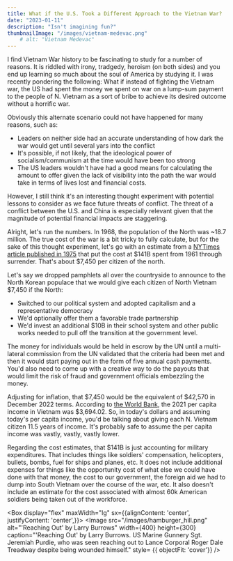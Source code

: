```yaml
---
title: What if the U.S. Took a Different Approach to the Vietnam War?
date: "2023-01-11"
description: "Isn't imagining fun?"
thumbnailImage: "/images/vietnam-medevac.png"
    # alt: "Vietnam Medevac"
---
```


I find Vietnam War history to be fascinating to study for a number of reasons.  It is riddled with irony, tradgedy, heroism (on both sides) and you end up learning so much about the soul of America by studying it.  I was recently pondering the following: What if instead of fighting the Vietnam war, the US had spent the money we spent on war on a lump-sum payment to the people of N. Vietnam as a sort of bribe to achieve its desired outcome without a horrific war.  

Obviously this alternate scenario could not have happened for many reasons, such as:
- Leaders on neither side had an accurate understanding of how dark the war would get until several yars into the conflict
- It's possible, if not likely, that the ideological power of socialism/communism at the time would have been too strong
- The US leaders wouldn't have had a good means for calculating the amount to offer given the lack of visibility into the path the war would take in terms of lives lost and financial costs.

However, I still think it's an interesting thought experiment with potential lessons to consider as we face future threats of conflict.  The threat of a conflict between the U.S. and China is especially relevant given that the magnitude of potential financial impacts are staggering.

Alright, let's run the numbers.   In 1968, the population of the North was ~18.7 million.   The true cost of the war is a bit tricky to fully calculate, but for the sake of this thought experiment, let's go with an estimate from a [NYTimes article published in 1975](https://www.nytimes.com/1975/05/01/archives/us-spent-141billion-in-vietnam-in-14-years.html) that put the cost at $141B spent from 1961 through surrender.  That's about $7,450 per citizen of the north.  

Let's say we dropped pamphlets all over the countryside to announce to the North Korean populace that we would give each citizen of North Vietnam $7,450 if the North:
- Switched to our political system and adopted capitalism and a representative democracy
- We'd optionally offer them a favorable trade partnership 
- We'd invest an additional $10B in their school system and other public works needed to pull off the transition at the government level.

The money for individuals would be held in escrow by the UN until a multi-lateral commission from the UN validated that the criteria had been met and then it would start paying out in the form of five annual cash payments.  You'd also need to come up with a creative way to do the payouts that would limit the risk of fraud and government officials embezzling the money.   

Adjusting for inflation, that $7,450 would be the equivalent of $42,570 in December 2022 terms.   According to [the World Bank](https://www.forbes.com/sites/andrewdepietro/2022/11/23/vietnam-gdp-per-capita-a-full-breakdown/?sh=2bcff5df111b), the 2021 per capita income in Vietnam was $3,694.02.   So, in today's dollars and assuming today's per capita income, you'd be talking about giving each N. Vietnam citizen 11.5 years of income.   It's probably safe to assume the per capita income was vastly, vastly, vastly lower.  

Regarding the cost estimates, that $141B is just accounting for military expenditures.   That includes things like soldiers' compensation, helicopters, bullets, bombs, fuel for ships and planes, etc.   It does not include additional expenses for things like the opportunity cost of what else we could have done with that money, the cost to our government, the foreign aid we had to dump into South Vietnam over the course of the war, etc.   It also doesn't include an estimate for the cost associated with almost 60k American soldiers being taken out of the workforce.  

<Box display="flex" maxWidth="lg" sx={{alignContent: 'center', justifyContent: 'center',}}>
    <Image
    src="/images/hamburger_hill.png"
    alt="'Reaching Out' by Larry Burrows"
    width={400}
    height={300}
    caption="'Reaching Out' by Larry Burrows.  US Marine Gunnery Sgt. Jeremiah Purdie, who was seen reaching out to Lance Corporal Roger Dale Treadway despite being wounded himself."
    style= {{ objectFit: 'cover'}}
    />
</Box>

